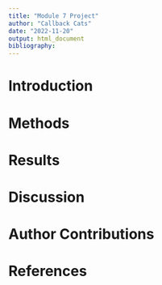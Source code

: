 ```yaml
---
title: "Module 7 Project"
author: "Callback Cats"
date: "2022-11-20"
output: html_document
bibliography: 
---
```

# Introduction


# Methods

# Results

# Discussion

# Author Contributions

# References
